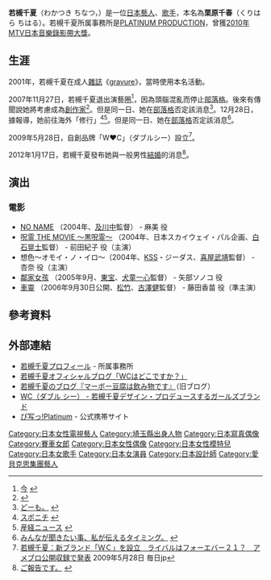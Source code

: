 {{藝人
| 姓名 = 若槻千夏
| 類型 = 女演員
| 圖片 = Replace this image female.svg
| 圖片簡介 =
| 本名 = 栗原千春
| 外文名 = 栗原千春
| 外文 = 日文 
| 英文名 = 
| 綽號 = 
| 出生日期 = {{birth date and age|1984|5|28}}
| 出生地點 = {{JPN}}[[埼玉縣|埼玉縣]][[比企郡|比企郡]][[吉見町|吉見町]]
| 國籍 = {{JPN}}
| 教育程度 = 
| 職業 = [[演員|演員]]
| 配偶 = 
| 活躍年代 = 2001年至今
| 代表作 = 
| 經紀公司 = PLATINUM PRODUCTION
| 唱片公司 = 
| 網站 = 
}}

'''若槻千夏'''（わかつき ちなつ，{{bd|1984年|5月28日|catIdx=Wakatsuki Chinatsu}}）是一位[[日本|日本]][[藝人|藝人]]、[[歌手|歌手]]，本名為'''栗原千春'''（くりはら ちはる）。若槻千夏所属事務所是[[PLATINUM_PRODUCTION|PLATINUM PRODUCTION]]，曾獲[[2010年MTV日本音樂錄影帶大獎|2010年MTV日本音樂錄影帶大獎]]。

==生涯==
2001年，若槻千夏在成人[[雜誌|雜誌]]《[[gravure|gravure]]》，當時使用本名活動。

2007年11月27日，若槻千夏退出演藝圈<ref name="tina1">[http://ameblo.jp/wakatsuki/entry-10057205910.html 今] {{webarchive|url=https://web.archive.org/web/20071128103921/http://ameblo.jp/wakatsuki/entry-10057205910.html |date=2007-11-28 }}</ref>，因為頭腦混亂而停止[[部落格|部落格]]。後來有傳聞說她將考慮成為[[創作家|創作家]]<ref>{{cite news |title=若槻千夏が年内にも引退へ |newspaper=日刊スポーツ |date=2007-11-27 |url=http://www.nikkansports.com/entertainment/p-et-tp0-20071127-288234.html |accessdate=2011-01-18 |archive-date=2019-10-31 |archive-url=https://web.archive.org/web/20191031194002/https://www.nikkansports.com/entertainment/p-et-tp0-20071127-288234.html |dead-url=no }}</ref>。但是同一日、她在[[部落格|部落格]]否定該消息<ref name="tina2">[http://ameblo.jp/wakatsuki/entry-10057456743.html どーも。] {{webarchive|url=https://web.archive.org/web/20071128110943/http://ameblo.jp/wakatsuki/entry-10057456743.html |date=2007-11-28 }}</ref>。12月28日，據報導，她前往海外「修行」<ref>[http://www.sponichi.co.jp/entertainment/news/2007/12/28/01.html スポニチ] {{webarchive|url=https://web.archive.org/web/20080224015541/http://www.sponichi.co.jp/entertainment/news/2007/12/28/01.html |date=2008-02-24 }}</ref><ref>[http://sankei.jp.msn.com/entertainments/entertainers/071228/tnr0712280823002-n1.htm 産経ニュース] {{webarchive|url=https://web.archive.org/web/20071229030212/http://sankei.jp.msn.com/entertainments/entertainers/071228/tnr0712280823002-n1.htm |date=2007-12-29 }}</ref>。但是同一日、她在[[部落格|部落格]]否定該消息<ref>[http://ameblo.jp/wakatsuki/entry-10062546910.html みんなが聞きたい事、私が伝えるタイミング。] {{webarchive|url=https://web.archive.org/web/20071231071619/http://ameblo.jp/wakatsuki/entry-10062546910.html |date=2007-12-31 }}</ref>。

2009年5月28日，自創品牌「W♥C」（ダブルシー）設立<ref>[https://web.archive.org/web/20090531064109/http://mainichi.jp/enta/geinou/news/20090528mog00m200044000c.html 若槻千夏：新ブランド「ＷＣ」を設立　ライバルはフォーエバー２１？　アメブロ公開収録で発表] 2009年5月28日 毎日jp </ref>。

2012年1月17日，若槻千夏發布她與一般男性[[結婚|結婚]]的消息<ref>[http://ameblo.jp/wakatsuki-2/entry-11137796733.html ご報告です。] {{webarchive|url=https://web.archive.org/web/20120118172849/http://ameblo.jp/wakatsuki-2/entry-11137796733.html |date=2012-01-18 }}</ref>。

==演出==
=== 電影 ===
* [[NO_NAME|NO NAME]] （2004年、[[及川中|及川中]]監督） - 麻美 役
* [[呪霊_THE_MOVIE_〜黒呪霊〜|呪霊 THE MOVIE 〜黒呪霊〜]] （2004年、日本スカイウェイ・パル企画、[[白石晃士|白石晃士]]監督） - 前田紀子 役（主演）
* 想色〜オモイ・ノ・イロ〜（2004年、[[KSS|KSS]]・ジーダス、[[喜屋武靖|喜屋武靖]]監督） - 杏奈 役（主演）
* [[棒球英豪|鄰家女孩]] （2005年9月、[[東宝|東宝]]、[[犬童一心|犬童一心]]監督） - 矢部ソノコ 役
* [[車靈|車靈]] （2006年9月30日公開、[[松竹|松竹]]、[[古澤健|古澤健]]監督） - 藤田香苗 役（準主演）

== 參考資料 ==
{{reflist}}

== 外部連結 ==
* [http://talent.platinumproduction.jp/wakatsukichinatsu 若槻千夏プロフィール] {{Wayback|url=http://talent.platinumproduction.jp/wakatsukichinatsu |date=20201211014911 }} - 所属事務所
* [https://web.archive.org/web/20140625054053/http://ameblo.jp/wakatsuki-2/ 若槻千夏オフィシャルブログ「WCはどこですか？」]
* [https://web.archive.org/web/20140630032620/http://ameblo.jp/wakatsuki/ 若槻千夏のブログ『マーボー豆腐は飲み物です』]（旧ブログ）
* [https://web.archive.org/web/20130729234924/http://wakatsuki-chinatsu-wc.jp/ WC（ダブル シー） - 若槻千夏デザイン・プロデュースするガールズブランド]
* [https://web.archive.org/web/20131126062857/http://ptptpt.jp/ ぴ写っ!Platinum] - 公式携帯サイト

{{DEFAULTSORT:Wakatsuki Chinatsu}}
[[Category:日本女性電視藝人|Category:日本女性電視藝人]]
[[Category:埼玉縣出身人物|Category:埼玉縣出身人物]]
[[Category:日本寫真偶像|Category:日本寫真偶像]]
[[Category:賽車女郎|Category:賽車女郎]]
[[Category:日本女性偶像|Category:日本女性偶像]]
[[Category:日本女性模特兒|Category:日本女性模特兒]]
[[Category:日本女歌手|Category:日本女歌手]]
[[Category:日本女演員|Category:日本女演員]]
[[Category:日本設計師|Category:日本設計師]]
[[Category:愛貝克思集團藝人|Category:愛貝克思集團藝人]]